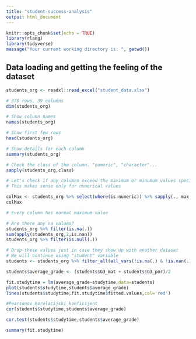 ```yaml
---
title: "student-success-analysis"
output: html_document
---
```


```r
knitr::opts_chunk$set(echo = TRUE)
library(rlang)
library(tidyverse)
message("Your current working directory is: ", getwd())
```


## Data loading and getting the feeling of the dataset

```r
students_org <- readxl::read_excel("student_data.xlsx")

# 370 rows, 39 columns
dim(students_org)

# Show column names
names(students_org)
```
```r
# Show first few rows
head(students_org)
```


```r
# Show details for each column
summary(students_org)
```


```r
# Check the class of the column. "numeric", "character"...
sapply(students_org,class)
```

```r

# Let's check if any columns exceed the maximum or minumum values specified in the pdf
# This makes sense only for numerical values

colMax <- students_org %>% select(where(is.numeric)) %>% sapply(., max, na.rm = TRUE)
colMax

# Every column has normal maximum value
```




```r
# Are there any na values?
students_org %>% filter(is.na(.))
sum(apply(students_org,2,is.nan))
students_org %>% filter(is.null(.))

# Drop these values just in case they show up with another dataset
# We will continue using "student" variable
students <- students_org %>% filter_all(all_vars(!is.na(.) & !is.nan(.) & !is.null(.)))
```
```r
students$average_grade <- (students$G3_mat + students$G3_por)/2

fit.studytime = lm(average_grade~studytime,data=students)
plot(students$studytime,students$average_grade)
lines(students$studytime,fit.studytime$fitted.values,col='red')

#Pearsonov korelacijski koeficijent
cor(students$studytime,students$average_grade)

cor.test(students$studytime,students$average_grade)

summary(fit.studytime)
```


